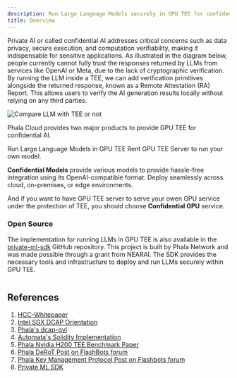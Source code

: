 ```yaml
---
description: Run Large Language Models securely in GPU TEE for confidential AI.
title: Overview
---
```


Private AI or called confidential AI addresses critical concerns such as data privacy, secure execution, and computation verifiability, making it indispensable for sensitive applications. As illustrated in the diagram below, people currently cannot fully trust the responses returned by LLMs from services like OpenAI or Meta, due to the lack of cryptographic verification. By running the LLM inside a TEE, we can add verification primitives alongside the returned response, known as a Remote Attestation (RA) Report. This allows users to verify the AI generation results locally without relying on any third parties.

<Frame>
    <img src="/images/compare-llm-with-tee-or-not.png" alt="Compare LLM with TEE or not" />
</Frame>

Phala Cloud provides two major products to provide GPU TEE for confidential AI.

<Columns cols={2}>
  <Card
    icon="bot"
    href="/phala-cloud/confidential-ai/confidential-model/confidential-ai-api"
    title="Confidential Models"
  >
    Run Large Language Models in GPU TEE
  </Card>
  <Card
    icon="microchip"
    title="Confidential GPU"
    href="/phala-cloud/confidential-ai/confidential-gpu/overview"
  >
    Rent GPU TEE Server to run your own model.
  </Card>
</Columns>

**Confidential Models** provide various models to provide hassle-free integration using its OpenAI-compatible format. Deploy seamlessly across cloud, on-premises, or edge environments.

And if you want to have GPU TEE server to serve your owen GPU service under the protection of TEE, you should choose **Confidential GPU** service. 

### Open Source

The implementation for running LLMs in GPU TEE is also available in the [private-ml-sdk](https://github.com/nearai/private-ml-sdk) GitHub repository. This project is built by Phala Network and was made possible through a grant from NEARAI. The SDK provides the necessary tools and infrastructure to deploy and run LLMs securely within GPU TEE.

<Frame>
    <img src="/images/confidential-ai/confidential-model/private-ml-sdk-repo.png" alt="" />
</Frame>

## References

1. [HCC-Whitepaper](https://images.nvidia.com/aem-dam/en-zz/Solutions/data-center/HCC-Whitepaper-v1.0.pdf)
2. [Intel SGX DCAP Orientation](https://www.intel.com/content/dam/develop/public/us/en/documents/intel-sgx-dcap-ecdsa-orientation.pdf)
3. [Phala's dcap-qvl](https://github.com/Phala-Network/dcap-qvl)
4. [Automata's Solidity Implementation](https://github.com/automata-network/automata-dcap-attestation)
5. [Phala Nvidia H200 TEE Benchmark Paper](https://arxiv.org/pdf/2409.03992)
6. [Phala DeRoT Post on FlashBots forum](https://collective.flashbots.net/t/early-thoughts-on-decentralized-root-of-trust/3868)
7. [Phala Key Management Protocol Post on Flashbots forum](https://collective.flashbots.net/t/key-management-protocol-for-decentralized-root-of-trust/4004)
8. [Private ML SDK](https://github.com/nearai/private-ml-sdk)
